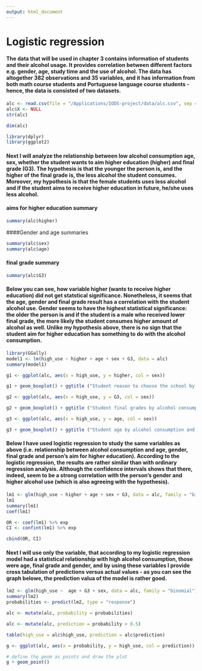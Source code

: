 ```yaml
---
output: html_document
---
```

# Logistic regression 

#### The data that will be used in chapter 3 contains information of students and their alcohol usage. It provides correlation between different factors e.g. gender, age, study time and the use of alcohol. The data has altogether 382 observations and 35 variables, and it has information from both math course students and Portuguese language course students - hence, the data is consisted of two datasets. 

```r
alc <- read.csv(file = "/Applications/IODS-project/data/alc.csv", sep = "," , header = TRUE, fill = TRUE, quote = "\"", dec = ".")
alc$X <- NULL
str(alc)

dim(alc)

library(dplyr) 
library(ggplot2)
```

#### Next I will analyze the relationship between low alcohol consumption age, sex, whether the student wants to aim higher education (higher) and final grade (G3). The hypothesis  is that the younger the person is, and the higher of the final grade is, the less alcohol the student consumes. Moreover, my hypothesis is that the female students uses less alcohol and if the student aims to receive higher education in future, he/she uses less alcohol. 

#### aims for higher education summary
```r
summary(alc$higher)
```
####Gender and age summaries
```r
summary(alc$sex)
summary(alc$age)
```
#### final grade summary
```r
summary(alc$G3)
```

#### Below you can see, how variable higher (wants to receive higher education) did not get statstical significance. Nonetheless, it seems that the age, gender and final grade result has a correlation with the student alcohol use. Gender seems to have the highest statistical significance: the older the person is and if the student is a male who received lower final grade, the more likely the student consumes higher amount of alcohol as well. Unlike my hypothesis above, there is no sign that the student aim for higher education has something to do with the alcohol consumption. 

```r
library(GGally)
model1 <- lm(high_use ~ higher + age + sex + G3, data = alc)
summary(model1)
```

```r



g1 <- ggplot(alc, aes(x = high_use, y = higher, col = sex))

g1 + geom_boxplot() + ggtitle ("Student reason to choose the school by alcohol consumption and sex")

g2 <- ggplot(alc, aes(x = high_use, y = G3, col = sex))

g2 + geom_boxplot() + ggtitle ("Student final grades by alcohol consumption and sex")

g3 <- ggplot(alc, aes(x = high_use, y = age, col = sex))

g3 + geom_boxplot() + ggtitle ("Student age by alcohol consumption and sex")

```


#### Below I have used logistic regression to study the same variables as above (i.e. relationship between alcohol consumption and age, gender, final grade and person's aim for higher education). According to the logistic regression, the results are rather similar than with ordinary regression analysis. Although the confidence intervals shows that there, indeed, seem to be a strong correlation with the person's gender and higher alcohol use (which is also agreeing with the hypothesis). 

```r
lm1 <- glm(high_use ~ higher + age + sex + G3, data = alc, family = "binomial")
lm1
summary(lm1)
coef(lm1)

OR <- coef(lm1) %>% exp
CI <- confint(lm1) %>% exp

cbind(OR, CI)


```


#### Next I will use only the variable, that according to my logistic regression model had a statistical relationship with high alcohol consumption, those were age, final grade and gender, and by using these variables I provide cross tabulation of predictions versus actual values - as you can see the graph belowe, the prediction valua of the model is rather good. 

```r
lm2 <- glm(high_use ~  age + G3 + sex, data = alc, family = "binomial")
summary(lm2)
probabilities <- predict(lm2, type = "response")

alc <- mutate(alc, probability = probabilities)

alc <- mutate(alc, prediction = probability > 0.5)

table(high_use = alc$high_use, prediction = alc$prediction)

g <- ggplot(alc, aes(x = probability, y = high_use, col = prediction))

# define the geom as points and draw the plot
g + geom_point()
```

